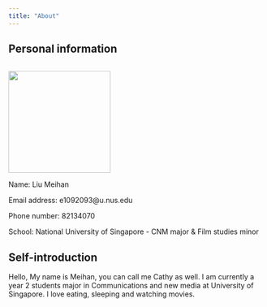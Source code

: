 ```yaml
---
title: "About"
---
```


## Personal information

```r

```

![](images/self.jpg){fig-align="left" width="201"}

Name: Liu Meihan

Email address: e1092093\@u.nus.edu

Phone number: 82134070

School: National University of Singapore - CNM major & Film studies minor

## Self-introduction

Hello, My name is Meihan, you can call me Cathy as well. I am currently a year 2 students major in Communications and new media at University of Singapore. I love eating, sleeping and watching movies.
